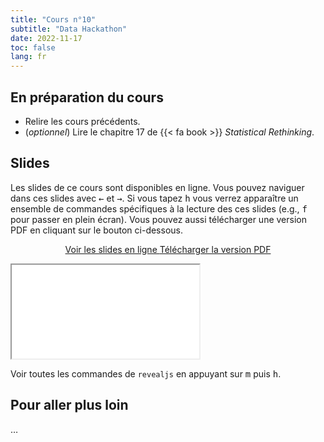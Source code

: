 ```yaml
---
title: "Cours n°10"
subtitle: "Data Hackathon"
date: 2022-11-17
toc: false
lang: fr
---
```


## En préparation du cours

- Relire les cours précédents.
- (*optionnel*) Lire le chapitre 17 de {{< fa book >}} *Statistical Rethinking*.

## Slides

Les slides de ce cours sont disponibles en ligne. Vous pouvez naviguer dans ces slides avec <kbd>←</kbd> et <kbd>→</kbd>. Si vous tapez <kbd>h</kbd> vous verrez apparaître un ensemble de commandes spécifiques à la lecture des ces slides (e.g., <kbd>f</kbd> pour passer en plein écran). Vous pouvez aussi télécharger une version PDF en cliquant sur le bouton ci-dessous.

<p class="buttons" style="text-align:center;"><a class="btn btn-danger" target="_blank" href="../slides/html/cours10.html"><i class="fa-solid fa-arrow-up-right-from-square"></i> Voir les slides en ligne </a> <a class="btn btn-danger" target="_blank" href="../slides/pdf/cours10.pdf" role="button"><i class="fa-solid fa-file-pdf"></i> Télécharger la version PDF </a></p>

<div class="ratio ratio-16x9"> <iframe src="../slides/html/cours10.html"></iframe> </div>

::: {.callout-tip}
Voir toutes les commandes de `revealjs` en appuyant sur <kbd>m</kbd> puis <kbd>h</kbd>.
:::

## Pour aller plus loin

...
